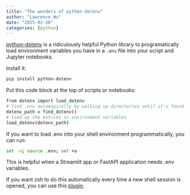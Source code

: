 ```yaml
---
title: "The wonders of python-dotenv"
author: "Lawrence Wu"
date: "2025-02-26"
categories: [python]
---
```


[python-dotenv](https://github.com/theskumar/python-dotenv) is a ridiculously helpful Python library to programatically load environment variables you have in a `.env` file into your script and Jupyter notebooks. 
 
Install it:
```bash
pip install python-dotenv
```

Put this code block at the top of scripts or notebooks:
```bash
from dotenv import load_dotenv
# find .env automagically by walking up directories until it's found
dotenv_path = find_dotenv()
# load up the entries as environment variables
load_dotenv(dotenv_path)
 ```

If you want to load .env into your shell environment programmatically, you can run:
 
```bash
set -a; source .env; set +a
```

This is helpful when a Streamlit app or FastAPI application needs .env variables.

If you want zsh to do this automatically every time a new shell session is opened, you can use this [plugin](https://github.com/ohmyzsh/ohmyzsh/tree/master/plugins/dotenv).
